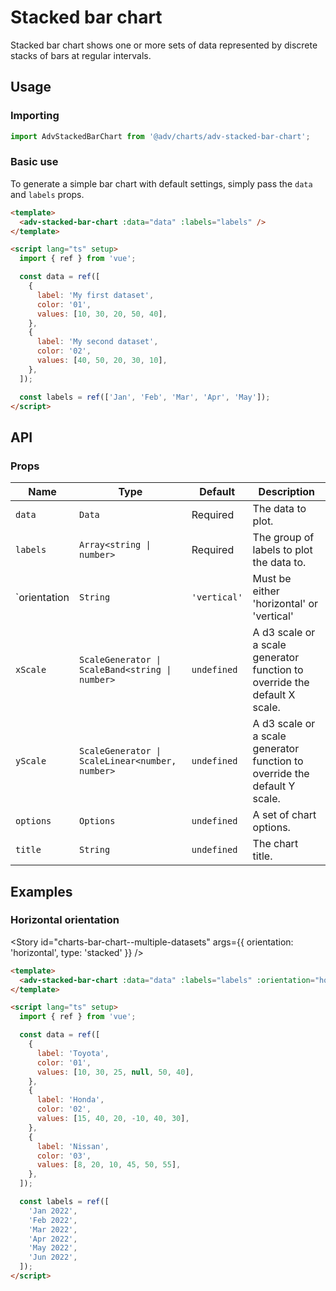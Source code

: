 
# Stacked bar chart

Stacked bar chart shows one or more sets of data represented by discrete stacks of bars at regular intervals.

<Story id="charts-bar-chart--multiple-datasets" />

## Usage

### Importing

```ts
import AdvStackedBarChart from '@adv/charts/adv-stacked-bar-chart';
```

### Basic use

To generate a simple bar chart with default settings, simply pass the `data` and `labels` props.

```html
<template>
  <adv-stacked-bar-chart :data="data" :labels="labels" />
</template>

<script lang="ts" setup>
  import { ref } from 'vue';

  const data = ref([
    {
      label: 'My first dataset',
      color: '01',
      values: [10, 30, 20, 50, 40],
    },
    {
      label: 'My second dataset',
      color: '02',
      values: [40, 50, 20, 30, 10],
    },
  ]);

  const labels = ref(['Jan', 'Feb', 'Mar', 'Apr', 'May']);
</script>
```

## API

### Props

| Name          | Type                                            | Default         | Description                                                               |
| ------------- | ----------------------------------------------- | --------------- | ------------------------------------------------------------------------- |
| `data`        | `Data`                                          | Required        | The data to plot.                           |
| `labels`      | `Array<string \| number>`                       | Required        | The group of labels to plot the data to.                                  |
| `orientation  | `String`                                        | `'vertical'`    | Must be either 'horizontal' or 'vertical'                                 |
| `xScale`      | `ScaleGenerator \| ScaleBand<string \| number>` | `undefined`     | A d3 scale or a scale generator function to override the default X scale. |
| `yScale`      | `ScaleGenerator \| ScaleLinear<number, number>` | `undefined`     | A d3 scale or a scale generator function to override the default Y scale. |
| `options`     | `Options`                                       | `undefined`     | A set of chart options.                                                   |
| `title`       | `String`                                        | `undefined`     | The chart title.                                                          |

## Examples

### Horizontal orientation

<Story
  id="charts-bar-chart--multiple-datasets"
  args={{ orientation: 'horizontal', type: 'stacked' }}
/>

```html
<template>
  <adv-stacked-bar-chart :data="data" :labels="labels" :orientation="horizontal" />
</template>

<script lang="ts" setup>
  import { ref } from 'vue';

  const data = ref([
    {
      label: 'Toyota',
      color: '01',
      values: [10, 30, 25, null, 50, 40],
    },
    {
      label: 'Honda',
      color: '02',
      values: [15, 40, 20, -10, 40, 30],
    },
    {
      label: 'Nissan',
      color: '03',
      values: [8, 20, 10, 45, 50, 55],
    },
  ]);

  const labels = ref([
    'Jan 2022',
    'Feb 2022',
    'Mar 2022',
    'Apr 2022',
    'May 2022',
    'Jun 2022',
  ]);
</script>
```
